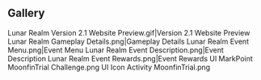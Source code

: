 {{EventTabs}}

==Gallery==
<gallery hideaddbutton="true" captionalign="center">
Lunar Realm Version 2.1 Website Preview.gif|Version 2.1 Website Preview
Lunar Realm Gameplay Details.png|Gameplay Details
Lunar Realm Event Menu.png|Event Menu
Lunar Realm Event Description.png|Event Description
Lunar Realm Event Rewards.png|Event Rewards
UI MarkPoint MoonfinTrial Challenge.png
UI Icon Activity MoonfinTrial.png
</gallery>
